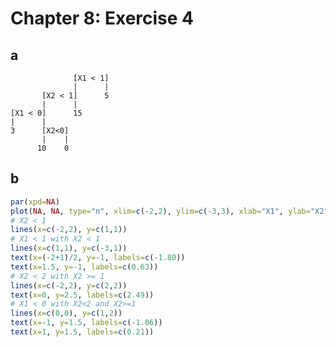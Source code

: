 Chapter 8: Exercise 4
=====================

## a
```
              [X1 < 1]
              |      |
       [X2 < 1]      5
       |      |
[X1 < 0]      15
|      |
3      [X2<0]
       |    |
      10    0
```

## b
```r
par(xpd=NA)
plot(NA, NA, type="n", xlim=c(-2,2), ylim=c(-3,3), xlab="X1", ylab="X2")
# X2 < 1
lines(x=c(-2,2), y=c(1,1))
# X1 < 1 with X2 < 1
lines(x=c(1,1), y=c(-3,1))
text(x=(-2+1)/2, y=-1, labels=c(-1.80))
text(x=1.5, y=-1, labels=c(0.63))
# X2 < 2 with X2 >= 1
lines(x=c(-2,2), y=c(2,2))
text(x=0, y=2.5, labels=c(2.49))
# X1 < 0 with X2<2 and X2>=1
lines(x=c(0,0), y=c(1,2))
text(x=-1, y=1.5, labels=c(-1.06))
text(x=1, y=1.5, labels=c(0.21))
```